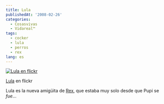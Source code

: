 ```yaml
---
title: Lula
publishedAt: '2008-02-26'
categories:
  - Cosasvivas
  - Vidareal™
tags:
  - cocker
  - lula
  - perros
  - rex
lang: es
---
```


[![Lula en flickr](https://farm3.static.flickr.com/2101/2294642204_88478cb37e.jpg)](http://www.flickr.com/photos/ryck/2294642204/ 'Lula')

[Lula](http://www.flickr.com/photos/ryck/2294642204/) en flickr

Lula es la nueva amigüita de [Rex](http://rick.jinlabs.com/archivos/2006/04/24/rex/), que estaba muy solo desde que Pupi se _fue_...
